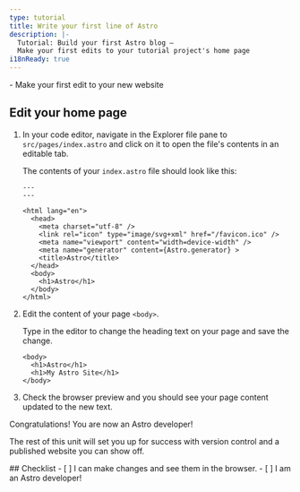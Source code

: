 ```yaml
---
type: tutorial
title: Write your first line of Astro
description: |-
  Tutorial: Build your first Astro blog —
  Make your first edits to your tutorial project's home page
i18nReady: true
---
```




<PreCheck>
  - Make your first edit to your new website
</PreCheck>

## Edit your home page

1. In your code editor, navigate in the Explorer file pane to `src/pages/index.astro` and click on it to open the file's contents in an editable tab.

    The contents of your `index.astro` file should look like this:

    ```astro title="src/pages/index.astro"
    ---
    ---

    <html lang="en">
      <head>
        <meta charset="utf-8" />
        <link rel="icon" type="image/svg+xml" href="/favicon.ico" />
        <meta name="viewport" content="width=device-width" />
        <meta name="generator" content={Astro.generator} >
        <title>Astro</title>
      </head>
      <body>
        <h1>Astro</h1>
      </body>
    </html>
    ```

2. Edit the content of your page `<body>`.

    Type in the editor to change the heading text on your page and save the change.

    ```astro title="src/pages/index.astro" del={2} ins={3}
    <body>
      <h1>Astro</h1>
      <h1>My Astro Site</h1>
    </body>
    ```

3. Check the browser preview and you should see your page content updated to the new text.

Congratulations! You are now an Astro developer!

The rest of this unit will set you up for success with version control and a published website you can show off.



<Box icon="check-list">
## Checklist

<Checklist>
- [ ] I can make changes and see them in the browser.
- [ ] I am an Astro developer!
</Checklist>
</Box>
